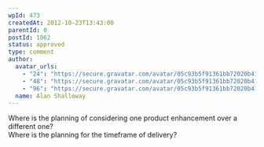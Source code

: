 ```yaml
---
wpId: 473
createdAt: 2012-10-23T13:43:00
parentId: 0
postId: 1062
status: approved
type: comment
author:
  avatar_urls:
    - "24": "https://secure.gravatar.com/avatar/05c93b5f91361bb72020b41596593a50?s=24&d=mm&r=g"
    - "48": "https://secure.gravatar.com/avatar/05c93b5f91361bb72020b41596593a50?s=48&d=mm&r=g"
    - "96": "https://secure.gravatar.com/avatar/05c93b5f91361bb72020b41596593a50?s=96&d=mm&r=g"
  name: Alan Shalloway
---
```


Where is the planning of considering one product enhancement over a different one?  
Where is the planning for the timeframe of delivery?